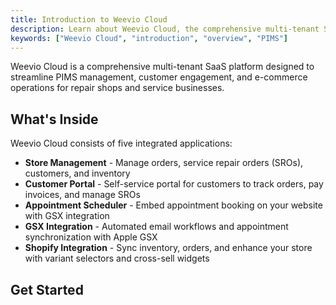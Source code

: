 ```yaml
---
title: Introduction to Weevio Cloud
description: Learn about Weevio Cloud, the comprehensive multi-tenant SaaS platform for PIMS management and integrations.
keywords: ["Weevio Cloud", "introduction", "overview", "PIMS"]
---
```


Weevio Cloud is a comprehensive multi-tenant SaaS platform designed to streamline PIMS management, customer engagement, and e-commerce operations for repair shops and service businesses.

## What's Inside

Weevio Cloud consists of five integrated applications:

- **Store Management** - Manage orders, service repair orders (SROs), customers, and inventory
- **Customer Portal** - Self-service portal for customers to track orders, pay invoices, and manage SROs
- **Appointment Scheduler** - Embed appointment booking on your website with GSX integration
- **GSX Integration** - Automated email workflows and appointment synchronization with Apple GSX
- **Shopify Integration** - Sync inventory, orders, and enhance your store with variant selectors and cross-sell widgets

## Get Started

<CardGrid>
  <Card
    subtitle="Platform Overview"
    title="What is Weevio Cloud?"
    description="Learn about the platform's capabilities and features."
    href="/docs/introduction/what-is-weevio"
  />
  <Card
    subtitle="Quick Setup"
    title="Quick Start Guide"
    description="Get up and running with Weevio Cloud in minutes."
    href="/docs/introduction/quick-start"
  />
</CardGrid>
